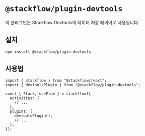 # `@stackflow/plugin-devtools`

이 플러그인은 Stackflow Devtools의 데이터 저장 레이어로 사용됩니다.

## 설치

```bash npm2yarn copy
npm install @stackflow/plugin-devtools
```

## 사용법

```tsx showLineNumbers filename="stackflow.ts" copy
import { stackflow } from "@stackflow/react";
import { devtoolsPlugin } from "@stackflow/plugin-devtools";

const { Stack, useFlow } = stackflow({
  activities: {
    // ...
  },
  plugins: [
    devtoolsPlugin(),
    // ...
  ],
});
```
